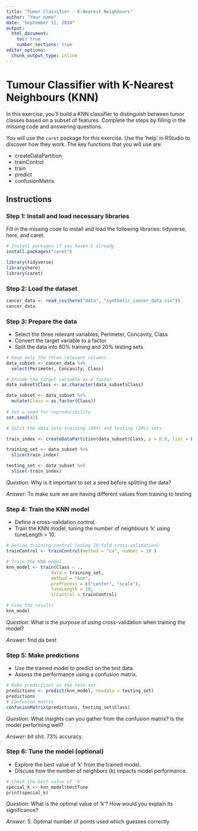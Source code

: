 ```yaml
---
title: "Tumor Classifier - K-Nearest Neighbours"
author: "Your name"
date: "September 11, 2024"
output: 
  html_document:
    toc: true
    number_sections: true
editor_options: 
  chunk_output_type: inline
---
```


# Tumour Classifier with K-Nearest Neighbours (KNN)

In this exercise, you'll build a KNN classifier to distinguish between tumor classes based on a subset of features. Complete the steps by filling in the missing code and answering questions.

You will use the `caret` package for this exercise. Use the 'help' in RStudio to discover how they work. The key functions that you will use are:

- createDataPartition
- trainControl
- train
- predict
- confusionMatrix

## Instructions

### Step 1: Install and load necessary libraries

Fill in the missing code to install and load the following libraries: tidyverse, here, and caret.

```r
# Install packages if you haven't already
install.packages("caret")

library(tidyverse) 
library(here)
library(caret)
```
### Step 2: Load the dataset

```r
cancer_data <- read_csv(here("data", "synthetic_cancer_data.csv"))
cancer_data
```

### Step 3: Prepare the data

-   Select the three relevant variables; Perimeter, Concavity, Class
-   Convert the target variable to a factor
-   Split the data into 80% training and 20% testing sets

```r

# Keep only the three relevant columns
data_subset <- cancer_data %>% 
  select(Perimeter, Concavity, Class)

# Encode the target variable as a factor
data_subset$Class <- as.character(data_subset$Class)

data_subset <- data_subset %>% 
  mutate(Class = as.factor(Class))
  
# Set a seed for reproducibility
set.seed(42)

# Split the data into training (80%) and testing (20%) sets

train_index <- createDataPartition(data_subset$Class, p = 0.8, list = FALSE)

training_set <- data_subset %>% 
  slice(train_index)

testing_set <- data_subset %>% 
  slice(-train_index)

```

*Question*: Why is it important to set a seed before splitting the data?

*Answer*: To make sure we are having different values from training to testing

### Step 4: Train the KNN model

-   Define a cross-validation control.
-   Train the KNN model, tuning the number of neighbours 'k' using tuneLength = 10.

```r
# Define training control (using 10-fold cross-validation)
trainControl <- trainControl(method = "cv", number = 10 )

# Train the KNN model 
knn_model <- train(Class ~ ., 
                 data = training_set, 
                 method = "knn",
                 preProcess = c("center", "scale"),
                 tuneLength = 10,
                 trControl = trainControl)

# View the results
knn_model

```

*Question*: What is the purpose of using cross-validation when training the model?

*Answer*: find da best

### Step 5: Make predictions

-   Use the trained model to predict on the test data.
-   Assess the performance using a confusion matrix.

```r
# Make predictions on the test set
predictions <- predict(knn_model, newdata = testing_set)
predictions
# Confusion matrix  
confusionMatrix(predictions, testing_set$Class)

```

*Question*: What insights can you gather from the confusion matrix? Is the model performing well?

*Answer*: bit shit. 73% accuracy. 

### Step 6: Tune the model (optional)

-   Explore the best value of 'k' from the trained model.
-   Discuss how the number of neighbors (k) impacts model performance.

```r
# Check the best value of 'k'
special_k <- knn_model$bestTune
print(special_k)
```

*Question*: What is the optimal value of 'k'? How would you explain its significance?

*Answer*: 5. Optimal number of points used which guesses correctly
